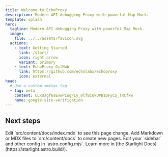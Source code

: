 ```yaml
---
title: Welcome to EchoProxy
description: Modern API debugging Proxy with powerful Map Mock.
template: splash
hero:
  tagline: Modern API debugging Proxy with powerful Map Mock.
  image:
    file: ../../assets/favicon.svg
  actions:
    - text: Getting Started
      link: /start/
      icon: right-arrow
      variant: primary
    - text: EchoProxy GitHub
      link: https://github.com/echolabx/echoproxy
      icon: external
head:
  # Use a custom <meta> tag
  - tag: meta
    content: CLxUJgf6sEvwPIugPLy_0lfBi6kUPB1DFyCS_TRCfkw
    name: google-site-verification
---
```



## Next steps

<CardGrid stagger>
	<Card title="Update content" icon="pencil">
		Edit `src/content/docs/index.mdx` to see this page change.
	</Card>
	<Card title="Add new content" icon="add-document">
		Add Markdown or MDX files to `src/content/docs` to create new pages.
	</Card>
	<Card title="Configure your site" icon="setting">
		Edit your `sidebar` and other config in `astro.config.mjs`.
	</Card>
	<Card title="Read the docs" icon="open-book">
		Learn more in [the Starlight Docs](https://starlight.astro.build/).
	</Card>
</CardGrid>
